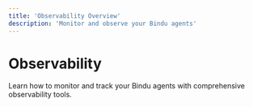 ```yaml
---
title: 'Observability Overview'
description: 'Monitor and observe your Bindu agents'
---
```


# Observability

Learn how to monitor and track your Bindu agents with comprehensive observability tools.
